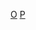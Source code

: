 {{Catnav|頁面分類|人物|各國人物|美国人|各州美国人}}
{{Commonscat|People of Ohio}}

[[Category:美国各州人物|O]]
[[Category:俄亥俄州|P]]